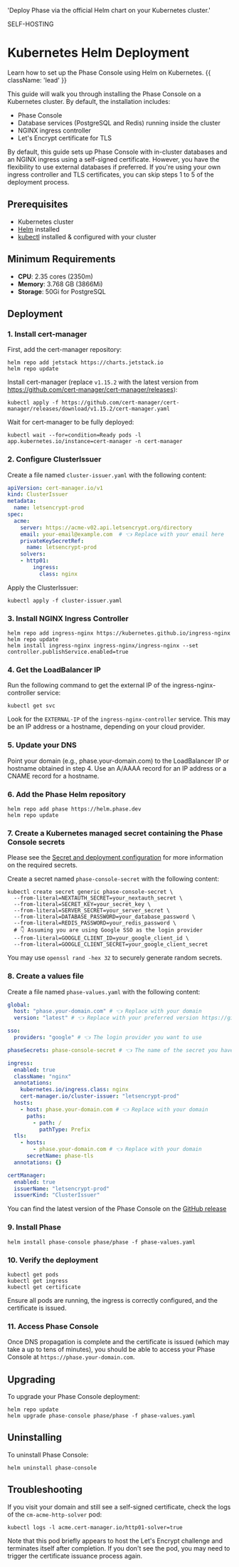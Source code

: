 
'Deploy Phase via the official Helm chart on your Kubernetes cluster.'

<Tag variant="small">SELF-HOSTING</Tag>

# Kubernetes Helm Deployment

Learn how to set up the Phase Console using Helm on Kubernetes. {{ className: 'lead' }}

This guide will walk you through installing the Phase Console on a Kubernetes cluster. By default, the installation includes:

- Phase Console
- Database services (PostgreSQL and Redis) running inside the cluster
- NGINX ingress controller
- Let's Encrypt certificate for TLS

By default, this guide sets up Phase Console with in-cluster databases and an NGINX ingress using a self-signed certificate. However, you have the flexibility to use external databases if preferred. If you're using your own ingress controller and TLS certificates, you can skip steps 1 to 5 of the deployment process.

## Prerequisites

- Kubernetes cluster
- [Helm](https://helm.sh/docs/intro/install/) installed
- [kubectl](https://kubernetes.io/docs/tasks/tools/#kubectl) installed & configured with your cluster

## Minimum Requirements

- **CPU**: 2.35 cores (2350m)
- **Memory**: 3.768 GB (3866Mi)
- **Storage**: 50Gi for PostgreSQL

## Deployment

### 1. Install cert-manager

First, add the cert-manager repository:

```fish
helm repo add jetstack https://charts.jetstack.io
helm repo update
```

Install cert-manager (replace `v1.15.2` with the latest version from https://github.com/cert-manager/cert-manager/releases):

```fish
kubectl apply -f https://github.com/cert-manager/cert-manager/releases/download/v1.15.2/cert-manager.yaml
```

Wait for cert-manager to be fully deployed:

```fish
kubectl wait --for=condition=Ready pods -l app.kubernetes.io/instance=cert-manager -n cert-manager
```

### 2. Configure ClusterIssuer

Create a file named `cluster-issuer.yaml` with the following content:

```yaml
apiVersion: cert-manager.io/v1
kind: ClusterIssuer
metadata:
  name: letsencrypt-prod
spec:
  acme:
    server: https://acme-v02.api.letsencrypt.org/directory
    email: your-email@example.com  # 👈 Replace with your email here
    privateKeySecretRef:
      name: letsencrypt-prod
    solvers:
    - http01:
        ingress:
          class: nginx
```

Apply the ClusterIssuer:

```fish
kubectl apply -f cluster-issuer.yaml
```

### 3. Install NGINX Ingress Controller

```fish
helm repo add ingress-nginx https://kubernetes.github.io/ingress-nginx
helm repo update
helm install ingress-nginx ingress-nginx/ingress-nginx --set controller.publishService.enabled=true
```

### 4. Get the LoadBalancer IP

Run the following command to get the external IP of the ingress-nginx-controller service:

```fish
kubectl get svc
```

Look for the `EXTERNAL-IP` of the `ingress-nginx-controller` service. This may be an IP address or a hostname, depending on your cloud provider.

### 5. Update your DNS

Point your domain (e.g., phase.your-domain.com) to the LoadBalancer IP or hostname obtained in step 4. Use an A/AAAA record for an IP address or a CNAME record for a hostname.

### 6. Add the Phase Helm repository

```fish
helm repo add phase https://helm.phase.dev
helm repo update
```

### 7. Create a Kubernetes managed secret containing the Phase Console secrets

Please see the [Secret and deployment configuration](/self-hosting/configuration/envars) for more information on the required secrets. 

Create a secret named `phase-console-secret` with the following content:

```fish
kubectl create secret generic phase-console-secret \
  --from-literal=NEXTAUTH_SECRET=your_nextauth_secret \
  --from-literal=SECRET_KEY=your_secret_key \
  --from-literal=SERVER_SECRET=your_server_secret \
  --from-literal=DATABASE_PASSWORD=your_database_password \
  --from-literal=REDIS_PASSWORD=your_redis_password \
  # 👇 Assuming you are using Google SSO as the login provider
  --from-literal=GOOGLE_CLIENT_ID=your_google_client_id \
  --from-literal=GOOGLE_CLIENT_SECRET=your_google_client_secret
```

You may use `openssl rand -hex 32` to securely generate random secrets.

### 8. Create a values file

Create a file named `phase-values.yaml` with the following content:

```yaml
global:
  host: "phase.your-domain.com" # 👈 Replace with your domain
  version: "latest" # 👈 Replace with your preferred version https://github.com/phasehq/console/releases

sso:
  providers: "google" # 👈 The login provider you want to use

phaseSecrets: phase-console-secret # 👈 The name of the secret you have created previously

ingress:
  enabled: true
  className: "nginx"
  annotations:
    kubernetes.io/ingress.class: nginx
    cert-manager.io/cluster-issuer: "letsencrypt-prod"
  hosts:
    - host: phase.your-domain.com # 👈 Replace with your domain
      paths:
        - path: /
          pathType: Prefix
  tls:
    - hosts:
        - phase.your-domain.com # 👈 Replace with your domain
      secretName: phase-tls
  annotations: {}

certManager:
  enabled: true
  issuerName: "letsencrypt-prod"
  issuerKind: "ClusterIssuer"
```

You can find the latest version of the Phase Console on the [GitHub release](https://github.com/phasehq/console/releases)

### 9. Install Phase

```fish
helm install phase-console phase/phase -f phase-values.yaml
```

### 10. Verify the deployment

```fish
kubectl get pods
kubectl get ingress
kubectl get certificate
```

Ensure all pods are running, the ingress is correctly configured, and the certificate is issued.

### 11. Access Phase Console

Once DNS propagation is complete and the certificate is issued (which may take a up to tens of minutes), you should be able to access your Phase Console at `https://phase.your-domain.com`.

## Upgrading

To upgrade your Phase Console deployment:

```fish
helm repo update
helm upgrade phase-console phase/phase -f phase-values.yaml
```

## Uninstalling

To uninstall Phase Console:

```fish
helm uninstall phase-console
```

## Troubleshooting

If you visit your domain and still see a self-signed certificate, check the logs of the `cm-acme-http-solver` pod:

```fish
kubectl logs -l acme.cert-manager.io/http01-solver=true
```

Note that this pod briefly appears to host the Let's Encrypt challenge and terminates itself after completion. If you don't see the pod, you may need to trigger the certificate issuance process again.
